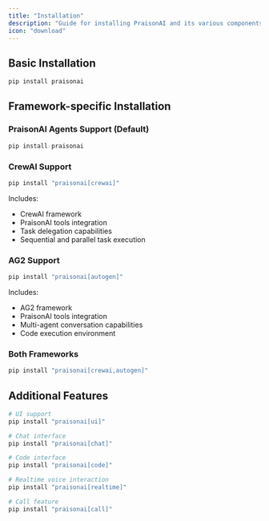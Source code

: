 ```yaml
---
title: "Installation"
description: "Guide for installing PraisonAI and its various components including framework support and additional features"
icon: "download"
---
```


## Basic Installation
```bash
pip install praisonai
```

## Framework-specific Installation

### PraisonAI Agents Support (Default)

```bash
pip install praisonai
``` 

### CrewAI Support
```bash
pip install "praisonai[crewai]"
```

Includes:
- CrewAI framework
- PraisonAI tools integration
- Task delegation capabilities
- Sequential and parallel task execution

### AG2 Support
```bash
pip install "praisonai[autogen]"
```

Includes:
- AG2 framework
- PraisonAI tools integration
- Multi-agent conversation capabilities
- Code execution environment

### Both Frameworks
```bash
pip install "praisonai[crewai,autogen]"
```

## Additional Features

```bash
# UI support
pip install "praisonai[ui]"

# Chat interface
pip install "praisonai[chat]"

# Code interface
pip install "praisonai[code]"

# Realtime voice interaction
pip install "praisonai[realtime]"

# Call feature
pip install "praisonai[call]"
```